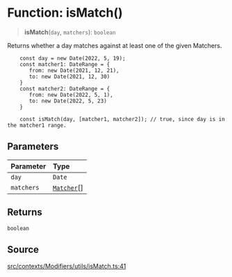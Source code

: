 # Function: isMatch()

> **isMatch**(`day`, `matchers`): `boolean`

Returns whether a day matches against at least one of the given Matchers.

```tsx
    const day = new Date(2022, 5, 19);
    const matcher1: DateRange = {
       from: new Date(2021, 12, 21),
       to: new Date(2021, 12, 30)
    }
    const matcher2: DateRange = {
       from: new Date(2022, 5, 1),
       to: new Date(2022, 5, 23)
    }

    const isMatch(day, [matcher1, matcher2]); // true, since day is in the matcher1 range.
```

## Parameters

| Parameter | Type |
| :------ | :------ |
| `day` | `Date` |
| `matchers` | [`Matcher`](/api/latest/type-aliases/Matcher.mdx)[] |

## Returns

`boolean`

## Source

[src/contexts/Modifiers/utils/isMatch.ts:41](https://github.com/gpbl/react-day-picker/blob/56bfb649e/src/contexts/Modifiers/utils/isMatch.ts#L41)
